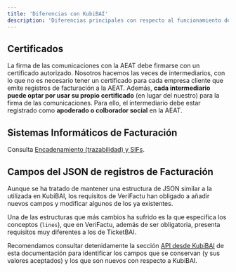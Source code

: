 ```yaml
---
title: 'Diferencias con KubiBAI'
description: 'Diferencias principales con respecto al funcionamiento de KubiBAI'
---
```


## Certificados

La firma de las comunicaciones con la AEAT debe firmarse con un certificado autorizado. Nosotros hacemos las veces de intermediarios, con lo que no es necesario tener un certificado para cada empresa cliente que emite registros de facturación a la AEAT. Además, **cada intermediario puede optar por usar su propio certificado** (en lugar del nuestro) para la firma de las comunicaciones. Para ello, el intermediario debe estar registrado como **apoderado o colborador social** en la AEAT.

## Sistemas Informáticos de Facturación

Consulta [Encadenamiento (trazabilidad) y SIFs](/basic-concepts#encadenamiento-trazabilidad-y-sifs).

## Campos del JSON de registros de Facturación

Aunque se ha tratado de mantener una estructura de JSON similar a la utilizada en KubiBAI, los requisitos de VeriFactu han obligado a añadir nuevos campos y modificar algunos de los ya existentes.

Una de las estructuras que más cambios ha sufrido es la que especifica los conceptos (`lines`), que en VeriFactu, además de ser obligatoria, presenta requisitos muy diferentes a los de TicketBAI.

Recomendamos consultar detenidamente la sección [API desde KubiBAI](/openapi-kubibai-reference/enviar-registro-de-facturacion) de esta documentación para identificar los campos que se conservan (y sus valores aceptados) y los que son nuevos con respecto a KubiBAI.
